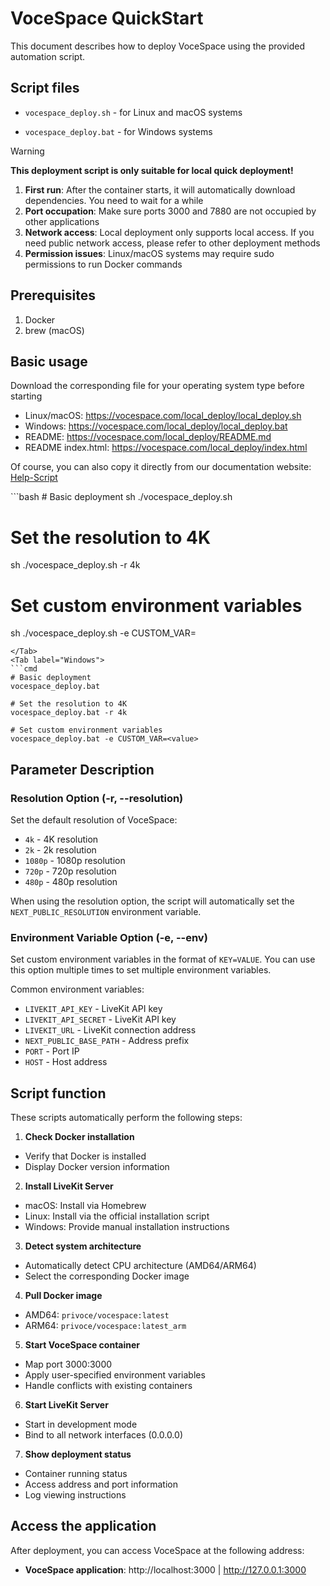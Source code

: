 
# VoceSpace QuickStart

This document describes how to deploy VoceSpace using the provided automation script.

## Script files

- `vocespace_deploy.sh` - for Linux and macOS systems

- `vocespace_deploy.bat` - for Windows systems

> [!WARNING]
> **This deployment script is only suitable for local quick deployment!**
> 1. **First run**: After the container starts, it will automatically download dependencies. You need to wait for a while
> 2. **Port occupation**: Make sure ports 3000 and 7880 are not occupied by other applications
> 3. **Network access**: Local deployment only supports local access. If you need public network access, please refer to other deployment methods
> 4. **Permission issues**: Linux/macOS systems may require sudo permissions to run Docker commands

## Prerequisites

1. Docker
2. brew (macOS)

## Basic usage

Download the corresponding file for your operating system type before starting
- Linux/macOS: https://vocespace.com/local_deploy/local_deploy.sh
- Windows: https://vocespace.com/local_deploy/local_deploy.bat
- README: https://vocespace.com/local_deploy/README.md
- README index.html: https://vocespace.com/local_deploy/index.html

Of course, you can also copy it directly from our documentation website: [Help-Script](./help#local-deployment-scripts)

<Tabs>
   <Tab label="Linux/macOS">
   ```bash
   # Basic deployment
   sh ./vocespace_deploy.sh

   # Set the resolution to 4K
   sh ./vocespace_deploy.sh -r 4k

   # Set custom environment variables
   sh ./vocespace_deploy.sh -e CUSTOM_VAR=<value>
   ```
   </Tab>
   <Tab label="Windows">
   ```cmd
   # Basic deployment
   vocespace_deploy.bat

   # Set the resolution to 4K
   vocespace_deploy.bat -r 4k

   # Set custom environment variables
   vocespace_deploy.bat -e CUSTOM_VAR=<value>
   ```
   </Tab>
</Tabs>

## Parameter Description

### Resolution Option (-r, --resolution)

Set the default resolution of VoceSpace:

- `4k` - 4K resolution
- `2k` - 2k resolution
- `1080p` - 1080p resolution
- `720p` - 720p resolution
- `480p` - 480p resolution

When using the resolution option, the script will automatically set the `NEXT_PUBLIC_RESOLUTION` environment variable.

### Environment Variable Option (-e, --env)

Set custom environment variables in the format of `KEY=VALUE`. You can use this option multiple times to set multiple environment variables.

Common environment variables:

- `LIVEKIT_API_KEY` - LiveKit API key
- `LIVEKIT_API_SECRET` - LiveKit API key
- `LIVEKIT_URL` - LiveKit connection address
- `NEXT_PUBLIC_BASE_PATH` - Address prefix
- `PORT` - Port IP
- `HOST` - Host address

## Script function

These scripts automatically perform the following steps:

1. **Check Docker installation**
- Verify that Docker is installed
- Display Docker version information

2. **Install LiveKit Server**
- macOS: Install via Homebrew
- Linux: Install via the official installation script
- Windows: Provide manual installation instructions

3. **Detect system architecture**
- Automatically detect CPU architecture (AMD64/ARM64)
- Select the corresponding Docker image

4. **Pull Docker image**
- AMD64: `privoce/vocespace:latest`
- ARM64: `privoce/vocespace:latest_arm`

5. **Start VoceSpace container**
- Map port 3000:3000
- Apply user-specified environment variables
- Handle conflicts with existing containers

6. **Start LiveKit Server**
- Start in development mode
- Bind to all network interfaces (0.0.0.0)

7. **Show deployment status**
- Container running status
- Access address and port information
- Log viewing instructions
## Access the application

After deployment, you can access VoceSpace at the following address:

- **VoceSpace application**: http://localhost:3000 | http://127.0.0.1:3000
